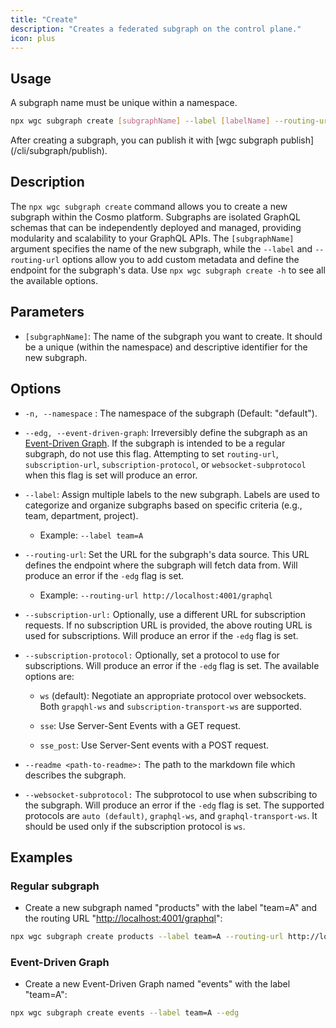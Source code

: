 ```yaml
---
title: "Create"
description: "Creates a federated subgraph on the control plane."
icon: plus
---
```


## Usage

<Note>A subgraph name must be unique within a namespace.</Note>

```bash
npx wgc subgraph create [subgraphName] --label [labelName] --routing-url [url]
```

<Info>
  After creating a subgraph, you can publish it with [wgc subgraph
  publish](/cli/subgraph/publish).
</Info>

## Description

The `npx wgc subgraph create` command allows you to create a new subgraph within the Cosmo platform. Subgraphs are isolated GraphQL schemas that can be independently deployed and managed, providing modularity and scalability to your GraphQL APIs. The `[subgraphName]` argument specifies the name of the new subgraph, while the `--label` and `--routing-url` options allow you to add custom metadata and define the endpoint for the subgraph's data. Use `npx wgc subgraph create -h` to see all the available options.

## **Parameters**

- `[subgraphName]`: The name of the subgraph you want to create. It should be a unique (within the namespace) and descriptive identifier for the new subgraph.

## **Options**

- `-n, --namespace` : The namespace of the subgraph (Default: "default").

- `--edg, --event-driven-graph`: Irreversibly define the subgraph as an [Event-Driven Graph](/federation/event-driven-federated-subscriptions). If the subgraph is intended to be a regular subgraph, do not use this flag. Attempting to set `routing-url`, `subscription-url`, `subscription-protocol`, or `websocket-subprotocol` when this flag is set will produce an error.

- `--label`: Assign multiple labels to the new subgraph. Labels are used to categorize and organize subgraphs based on specific criteria (e.g., team, department, project).

  - Example: `--label team=A`

- `--routing-url`: Set the URL for the subgraph's data source. This URL defines the endpoint where the subgraph will fetch data from. Will produce an error if the `-edg` flag is set.

  - Example: `--routing-url http://localhost:4001/graphql`

- `--subscription-url:` Optionally, use a different URL for subscription requests. If no subscription URL is provided, the above routing URL is used for subscriptions. Will produce an error if the `-edg` flag is set.

- `--subscription-protocol:` Optionally, set a protocol to use for subscriptions. Will produce an error if the `-edg` flag is set. The available options are:

  - `ws` (default): Negotiate an appropriate protocol over websockets. Both `grapqhl-ws` and `subscription-transport-ws` are supported.

  - `sse`: Use Server-Sent Events with a GET request.

  - `sse_post`: Use Server-Sent events with a POST request.

- `--readme <path-to-readme>:` The path to the markdown file which describes the subgraph.

- `--websocket-subprotocol:` The subprotocol to use when subscribing to the subgraph. Will produce an error if the `-edg` flag is set. The supported protocols are `auto (default)`, `graphql-ws`, and `graphql-transport-ws`. It should be used only if the subscription protocol is `ws`.

## **Examples**

### Regular subgraph

- Create a new subgraph named "products" with the label "team=A" and the routing URL "[http://localhost:4001/graphql](http://localhost:4001/graphql)":

```bash
npx wgc subgraph create products --label team=A --routing-url http://localhost:4001/graphql
```

### Event-Driven Graph

- Create a new Event-Driven Graph named "events" with the label "team=A":

```bash
npx wgc subgraph create events --label team=A --edg
```
